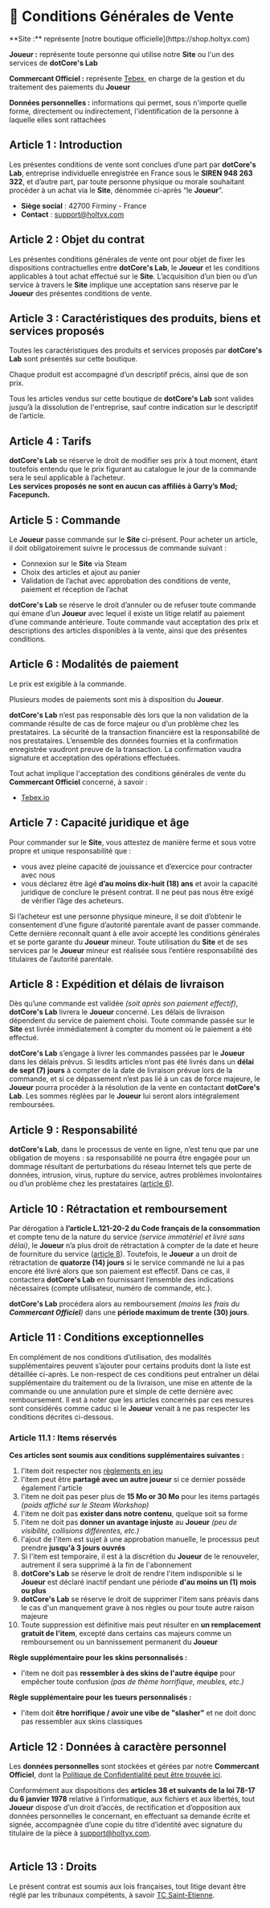 
# 📑 Conditions Générales de Vente

<Callout type="info" emoji="ℹ️">
  **Site :** représente [notre boutique officielle](https://shop.holtyx.com)  

  **Joueur :** représente toute personne qui utilise notre **Site** ou l'un des services de **dotCore's Lab**  

  **Commercant Officiel :** représente [Tebex](https://www.tebex.io/), en charge de la gestion et du traitement des paiements du **Joueur**

  **Données personnelles :** informations qui permet, sous n'importe quelle forme, directement ou indirectement, l'identification de la personne à laquelle elles sont rattachées
</Callout>

## Article 1 : Introduction
Les présentes conditions de vente sont conclues d’une part par **dotCore's Lab**, entreprise individuelle enregistrée en France sous le **SIREN 948 263 322**, et d’autre part, par toute personne physique ou morale souhaitant procéder à un achat via le **Site**, dénommée ci-après “le **Joueur**”.  
- **Siège social** : 42700 Firminy - France
- **Contact** : support@holtyx.com

## Article 2 : Objet du contrat
Les présentes conditions générales de vente ont pour objet de fixer les dispositions contractuelles entre **dotCore's Lab**, le **Joueur** et les conditions applicables à tout achat effectué sur le **Site**. L’acquisition d’un bien ou d’un service à travers le **Site** implique une acceptation sans réserve par le **Joueur** des présentes conditions de vente.

## Article 3 : Caractéristiques des produits, biens et services proposés
Toutes les caractéristiques des produits et services proposés par **dotCore's Lab** sont présentés sur cette boutique.  

Chaque produit est accompagné d’un descriptif précis, ainsi que de son prix. 

Tous les articles vendus sur cette boutique de **dotCore's Lab** sont valides jusqu’à la dissolution de l'entreprise, sauf contre indication sur le descriptif de l’article.

## Article 4 : Tarifs
**dotCore's Lab** se réserve le droit de modifier ses prix à tout moment, étant toutefois entendu que le prix figurant au catalogue le jour de la commande sera le seul applicable à l’acheteur.  
**Les services proposés ne sont en aucun cas affiliés à Garry’s Mod; Facepunch.**

## Article 5 : Commande
Le **Joueur** passe commande sur le **Site** ci-présent. Pour acheter un article, il doit obligatoirement suivre le processus de commande suivant :
- Connexion sur le **Site** via Steam
- Choix des articles et ajout au panier
- Validation de l’achat avec approbation des conditions de vente, paiement et réception de l’achat

**dotCore's Lab** se réserve le droit d’annuler ou de refuser toute commande qui émane d’un **Joueur** avec lequel il existe un litige relatif au paiement d’une commande antérieure. Toute commande vaut acceptation des prix et descriptions des articles disponibles à la vente, ainsi que des présentes conditions.

## Article 6 : Modalités de paiement
Le prix est exigible à la commande.

Plusieurs modes de paiements sont mis à disposition du **Joueur**.  

**dotCore's Lab** n’est pas responsable dès lors que la non validation de la commande résulte de cas de force majeur ou d’un problème chez les prestataires. La sécurité de la transaction financière est la responsabilité de nos prestataires. L’ensemble des données fournies et la confirmation enregistrée vaudront preuve de la transaction. La confirmation vaudra signature et acceptation des opérations effectuées.

Tout achat implique l'acceptation des conditions générales de vente du **Commercant Officiel** concerné, à savoir :
- [Tebex.io](https://shop.holtyx.com/terms/checkout)

## Article 7 : Capacité juridique et âge
Pour commander sur le **Site**, vous attestez de manière ferme et sous votre propre et unique responsabilité que :
- vous avez pleine capacité de jouissance et d’exercice pour contracter avec nous
- vous déclarez être âgé **d’au moins dix-huit (18) ans** et avoir la capacité juridique de conclure le présent contrat. Il ne peut pas nous être exigé de vérifier l’âge des acheteurs.

Si l’acheteur est une personne physique mineure, il se doit d’obtenir le consentement d’une figure d’autorité parentale avant de passer commande. Cette dernière reconnaît quant à elle avoir accepté les conditions générales et se porte garante du **Joueur** mineur. Toute utilisation du **Site** et de ses services par le **Joueur** mineur est réalisée sous l’entière responsabilité des titulaires de l’autorité parentale.

## Article 8 : Expédition et délais de livraison
Dès qu’une commande est validée *(soit après son paiement effectif)*, **dotCore's Lab** livrera le **Joueur** concerné. Les délais de livraison dépendent du service de paiement choisi. Toute commande passée sur le **Site** est livrée immédiatement à compter du moment où le paiement a été effectué.

**dotCore's Lab** s’engage à livrer les commandes passées par le **Joueur** dans les délais prévus. Si lesdits articles n’ont pas été livrés dans un **délai de sept (7) jours** à compter de la date de livraison prévue lors de la commande, et si ce dépassement n’est pas lié à un cas de force majeure, le **Joueur** pourra procéder à la résolution de la vente en contactant **dotCore's Lab**. Les sommes réglées par le **Joueur** lui seront alors intégralement remboursées.

## Article 9 : Responsabilité
**dotCore's Lab**, dans le processus de vente en ligne, n’est tenu que par une obligation de moyens : sa responsabilité ne pourra être engagée pour un dommage résultant de perturbations du réseau Internet tels que perte de données, intrusion, virus, rupture du service, autres problèmes involontaires ou d’un problème chez les prestataires ([article 6](#article-6--modalités-de-paiement)).

## Article 10 : Rétractation et remboursement
Par dérogation à **l’article L.121-20-2 du Code français de la consommation** et compte tenu de la nature du service *(service immatériel et livré sans délai)*, le **Joueur** n’a plus droit de rétractation à compter de la date et heure de fourniture du service ([article 8](#article-8--expédition-et-délais-de-livraison)). Toutefois, le **Joueur** a un droit de rétractation de **quatorze (14) jours** si le service commandé ne lui a pas encore été livré alors que son paiement est effectif. Dans ce cas, il contactera **dotCore's Lab** en fournissant l’ensemble des indications nécessaires (compte utilisateur, numéro de commande, etc.).

**dotCore's Lab** procédera alors au remboursement *(moins les frais du **Commercant Officiel**)* dans une **période maximum de trente (30) jours**.

## Article 11 : Conditions exceptionnelles
En complément de nos conditions d’utilisation, des modalités supplémentaires peuvent s’ajouter pour certains produits dont la liste est détaillée ci-après. Le non-respect de ces conditions peut entraîner un délai supplémentaire du traitement ou de la livraison, une mise en attente de la commande ou une annulation pure et simple de cette dernière avec remboursement. Il est à noter que les articles concernés par ces mesures sont considérés comme caduc si le **Joueur** venait à ne pas respecter les conditions décrites ci-dessous.

### Article 11.1 : Items réservés
**Ces articles sont soumis aux conditions supplémentaires suivantes :**
1. l'item doit respecter nos [règlements en jeu](/rules/game)
2. l'item peut être **partagé avec un autre joueur** si ce dernier possède également l'article
3. l'item ne doit pas peser plus de **15 Mo or 30 Mo** pour les items partagés *(poids affiché sur le Steam Workshop)*
4. l'item ne doit pas **exister dans notre contenu**, quelque soit sa forme
5. l'item ne doit pas **donner un avantage injuste** au **Joueur** *(peu de visibilité, collisions différentes, etc.)*
6. l'ajout de l'item est sujet à une approbation manuelle, le processus peut prendre **jusqu'à 3 jours ouvrés**
7. Si l'item est temporaire, il est à la discrétion du **Joueur** de le renouveler, autrement il sera supprimé à la fin de l'abonnement 
8. **dotCore's Lab** se réserve le droit de rendre l'item indisponible si le **Joueur** est déclaré inactif pendant une période **d'au moins un (1) mois ou plus**
9. **dotCore's Lab** se réserve le droit de supprimer l'item sans préavis dans le cas d'un manquement grave à nos règles ou pour toute autre raison majeure
10. Toute suppression est définitive mais peut résulter en **un remplacement gratuit de l'item**, excepté dans certains cas majeurs comme un remboursement ou un bannissement permanent du **Joueur**

**Règle supplémentaire pour les skins personnalisés :**
- l'item ne doit pas **ressembler à des skins de l'autre équipe** pour empêcher toute confusion *(pas de thème horrifique, meubles, etc.)*

**Règle supplémentaire pour les tueurs personnalisés :**
- l'item doit **être horrifique / avoir une vibe de "slasher"** et ne doit donc pas ressembler aux skins classiques

## Article 12 : Données à caractère personnel
Les **données personnelles** sont stockées et gérées par notre **Commercant Officiel**, dont la [Politique de Confidentialité peut être trouvée ici](https://shop.holtyx.com/terms/privacy).

Conformément aux dispositions des **articles 38 et suivants de la loi 78-17 du 6 janvier 1978** relative à l’informatique, aux fichiers et aux libertés, tout **Joueur** dispose d’un droit d’accès, de rectification et d’opposition aux données personnelles le concernant, en effectuant sa demande écrite et signée, accompagnée d’une copie du titre d’identité avec signature du titulaire de la pièce à [support@holtyx.com](mailto:support@holtyx.com).  
<br />
<ColorText text="Le Site n'est pas enregistré à la CNIL car il ne recueille pas d’informations personnelles." class="text-red-500 font-semibold" />

## Article 13 : Droits
Le présent contrat est soumis aux lois françaises, tout litige devant être réglé par les tribunaux compétents, à savoir [TC Saint-Etienne](https://www.greffe-tc-saintetienne.fr/).